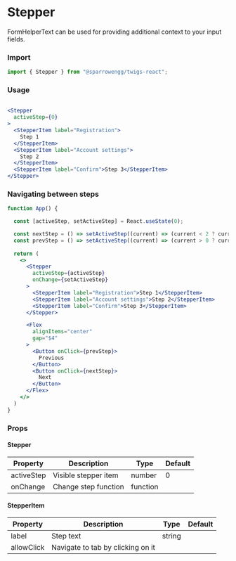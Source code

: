 # Stepper

FormHelperText can be used for providing additional context to your input fields. 

### Import

```jsx
import { Stepper } from "@sparrowengg/twigs-react";
```


### Usage 
```jsx live

<Stepper
  activeStep={0}
>
  <StepperItem label="Registration">
    Step 1
  </StepperItem>
  <StepperItem label="Account settings">
    Step 2
  </StepperItem>
  <StepperItem label="Confirm">Step 3</StepperItem>
</Stepper>

```


### Navigating between steps
```jsx live
function App() {

  const [activeStep, setActiveStep] = React.useState(0);

  const nextStep = () => setActiveStep((current) => (current < 2 ? current + 1 : current));
  const prevStep = () => setActiveStep((current) => (current > 0 ? current - 1 : current));
  
  return (
    <>
      <Stepper
        activeStep={activeStep}
        onChange={setActiveStep}
      >
        <StepperItem label="Registration">Step 1</StepperItem>
        <StepperItem label="Account settings">Step 2</StepperItem>
        <StepperItem label="Confirm">Step 3</StepperItem>
      </Stepper>

      <Flex
        alignItems="center"
        gap="$4"
      >
        <Button onClick={prevStep}>
          Previous
        </Button>
        <Button onClick={nextStep}>
          Next
        </Button>
      </Flex>
    </>
  )
}
```

### Props

#### Stepper
| Property   | Description                                   | Type                                            | Default |
|------------|-----------------------------------------------|-------------------------------------------------|---------|
| activeStep | Visible stepper item                          | number                                          | 0       |
| onChange   | Change step function                          | function                                        |         |


#### StepperItem
| Property   | Description                       | Type   | Default |
|------------|-----------------------------------|--------|---------|
| label      | Step text                         | string |         |
| allowClick | Navigate to tab by clicking on it |        |         |